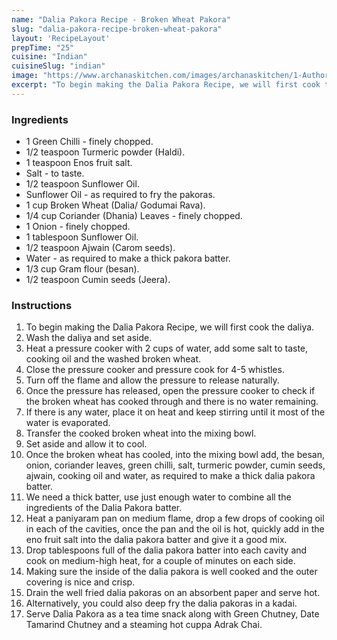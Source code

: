 ---
name: "Dalia Pakora Recipe - Broken Wheat Pakora"
slug: "dalia-pakora-recipe-broken-wheat-pakora"
layout: 'RecipeLayout'
prepTime: "25"
cuisine: "Indian"
cuisineSlug: "indian"
image: "https://www.archanaskitchen.com/images/archanaskitchen/1-Author/nithya.anantham/Dalia_Pakora_Broken_Wheat_Pakora_Recipe-4_1600.jpg"
excerpt: "To begin making the Dalia Pakora Recipe, we will first cook the daliya"
---

### Ingredients

- 1 Green Chilli - finely chopped.
- 1/2 teaspoon Turmeric powder (Haldi).
- 1 teaspoon Enos fruit salt.
- Salt - to taste.
- 1/2 teaspoon Sunflower Oil.
- Sunflower Oil - as required to fry the pakoras.
- 1 cup Broken Wheat (Dalia/ Godumai Rava).
- 1/4 cup Coriander (Dhania) Leaves - finely chopped.
- 1 Onion - finely chopped.
- 1 tablespoon Sunflower Oil.
- 1/2 teaspoon Ajwain (Carom seeds).
- Water - as required to make a thick pakora batter.
- 1/3 cup Gram flour (besan).
- 1/2 teaspoon Cumin seeds (Jeera).

### Instructions

1. To begin making the Dalia Pakora Recipe, we will first cook the daliya.
1. Wash the daliya and set aside.
1. Heat a pressure cooker with 2 cups of water, add some salt to taste, cooking oil and the washed broken wheat.
1. Close the pressure cooker and pressure cook for 4-5 whistles.
1. Turn off the flame and allow the pressure to release naturally.
1. Once the pressure has released, open the pressure cooker to check if the broken wheat has cooked through and there is no water remaining.
1. If there is any water, place it on heat and keep stirring until it most of the water is evaporated.
1. Transfer the cooked broken wheat into the mixing bowl.
1. Set aside and allow it to cool.
1. Once the broken wheat has cooled, into the mixing bowl add, the besan, onion, coriander leaves, green chilli, salt, turmeric powder, cumin seeds, ajwain, cooking oil and water, as required to make a thick dalia pakora batter.
1. We need a thick batter, use just enough water to combine all the ingredients of the Dalia Pakora batter.
1. Heat a paniyaram pan on medium flame, drop a few drops of cooking oil in each of the cavities, once the pan and the oil is hot, quickly add in the eno fruit salt into the dalia pakora batter and give it a good mix.
1. Drop tablespoons full of the dalia pakora batter into each cavity and cook on medium-high heat, for a couple of minutes on each side.
1. Making sure the inside of the dalia pakora is well cooked and the outer covering is nice and crisp.
1. Drain the well fried dalia pakoras on an absorbent paper and serve hot.
1. Alternatively, you could also deep fry the dalia pakoras in a kadai.
1. Serve Dalia Pakora as a tea time snack along with Green Chutney, Date Tamarind Chutney and a steaming hot cuppa Adrak Chai.
